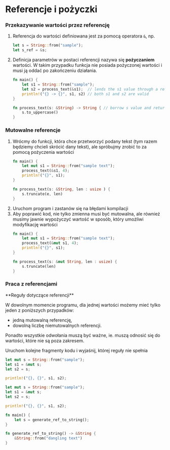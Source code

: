 
# Referencje i pożyczki

### Przekazywanie wartości przez referencję

1. Referencja do wartości definiowana jest za pomocą operatora `&`, np.
    ```rust copy
    let s = String::from("sample");
    let s_ref = &s;
    ```
1. Definicja parametrów w postaci referencji nazywa się **pożyczaniem** wartości. W takim przypadku funkcja nie posiada pożyczonej wartości i musi ją oddać po zakończeniu działania.
    ```rust copy /&String/ /&s1/
    fn main() {
        let s1 = String::from("sample");
        let s2 = process_text(&s1);  // lends the s1 value through a reference
        println!("{} -> {}", s1, s2) // both s1 and s2 are valid
    }

    fn process_text(s: &String) -> String { // borrow s value and return new string
        s.to_uppercase()
    }
    ```

### Mutowalne referencje

1. Wrócmy do funkcji, która chce przetworzyć podany tekst (tym razem będziemy chcieli skrócić dany tekst), ale spróbujmy zrobić to za pomocą pożyczenia wartości
    ```rust copy 
    fn main() {
        let mut s1 = String::from("sample text");
        process_text(&s1, 4);
        println!("{}", s1);
    }

    fn process_text(s: &String, len : usize ) {
        s.truncate(e, len)
    }
    ```
1. Uruchom program i zastanów się na błędami kompilacji 
1. Aby poprawić kod, nie tylko zmienna musi być mutowalna, ale również musimy jawnie wypożyczyć wartość w sposób, który umożliwi modyfikację wartości
    ```rust copy showLineNumbers /&mut/
    fn main() {
        let mut s1 = String::from("sample text");
        process_text(&mut s1, 4);
        println!("{}", s1);
    }

    fn process_text(s: &mut String, len : usize) {
        s.truncate(len)
    }
    ```

### Praca z referencjami 

<Callout type="info">
**Reguły dotyczące referencji**

W dowolnym momencie programu, dla jednej wartości możemy mieć tylko jeden z poniższych przypadków:
- jedną mutowalną referencję,
- dowolną liczbę niemutowalnych referencji.

Ponadto wszystkie odwołania muszą być ważne, ie. muszą odnosić się do wartości, które nie są poza zakresem.
</Callout>

Uruchom kolejne fragmenty kodu i wyjaśnij, której reguły nie spełnia

```rust copy
let mut s = String::from("sample");
let s1 = &mut s;
let s2 = s;

println!("{}, {}", s1, s2);
```

```rust copy
let mut s = String::from("sample");
let s1 = &mut s;
let s2 = s;

println!("{}, {}", s1, s2);
```

```rust copy
fn main() {
    let s = generate_ref_to_string();
}

fn generate_ref_to_string() -> &String {
    &String::from("dangling text")
}
```


